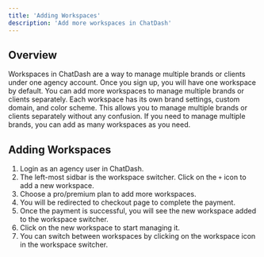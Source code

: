 ```yaml
---
title: 'Adding Workspaces'
description: 'Add more workspaces in ChatDash'
---
```


## Overview

Workspaces in ChatDash are a way to manage multiple brands or clients under one agency account.
Once you sign up, you will have one workspace by default. You can add more workspaces to manage multiple brands or clients separately.
Each workspace has its own brand settings, custom domain, and color scheme. This allows you to manage multiple brands or clients separately without any confusion.
If you need to manage multiple brands, you can add as many workspaces as you need.

## Adding Workspaces

1. Login as an agency user in ChatDash.
2. The left-most sidbar is the workspace switcher. Click on the `+` icon to add a new workspace.
3. Choose a pro/premium plan to add more workspaces.
4. You will be redirected to checkout page to complete the payment.
5. Once the payment is successful, you will see the new workspace added to the workspace switcher.
6. Click on the new workspace to start managing it.
7. You can switch between workspaces by clicking on the workspace icon in the workspace switcher.
